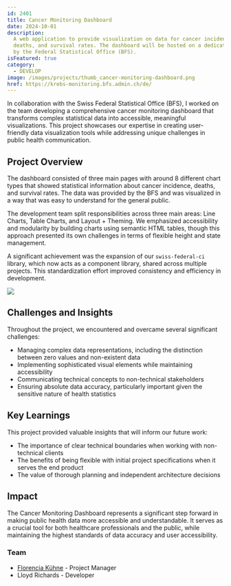 ```yaml
---
id: 2401
title: Cancer Monitoring Dashboard
date: 2024-10-01
description:
  A web application to provide visualization on data for cancer incidence,
  deaths, and survival rates. The dashboard will be hosted on a dedicated server
  by the Federal Statistical Office (BFS).
isFeatured: true
category:
  - DEVELOP
image: /images/projects/thumb_cancer-monitoring-dashboard.png
href: https://krebs-monitoring.bfs.admin.ch/de/
---
```


In collaboration with the Swiss Federal Statistical Office (BFS), I worked on
the team developing a comprehensive cancer monitoring dashboard that transforms
complex statistical data into accessible, meaningful visualizations. This
project showcases our expertise in creating user-friendly data visualization
tools while addressing unique challenges in public health communication.

## Project Overview

The dashboard consisted of three main pages with around 8 different chart types
that showed statistical information about cancer incidence, deaths, and survival
rates. The data was provided by the BFS and was visualized in a way that was
easy to understand for the general public.

The development team split responsibilities across three main areas: Line
Charts, Table Charts, and Layout + Theming. We emphasized accessibility and
modularity by building charts using semantic HTML tables, though this approach
presented its own challenges in terms of flexible height and state management.

A significant achievement was the expansion of our `swiss-federal-ci` library,
which now acts as a component library, shared across multiple projects. This
standardization effort improved consistency and efficiency in development.

![](/images/projects/2401/cancer-monitoring-dashboard-01.png)

## Challenges and Insights

Throughout the project, we encountered and overcame several significant
challenges:

- Managing complex data representations, including the distinction between zero
  values and non-existent data
- Implementing sophisticated visual elements while maintaining accessibility
- Communicating technical concepts to non-technical stakeholders
- Ensuring absolute data accuracy, particularly important given the sensitive
  nature of health statistics

## Key Learnings

This project provided valuable insights that will inform our future work:

- The importance of clear technical boundaries when working with non-technical
  clients
- The benefits of being flexible with initial project specifications when it
  serves the end product
- The value of thorough planning and independent architecture decisions

## Impact

The Cancer Monitoring Dashboard represents a significant step forward in making
public health data more accessible and understandable. It serves as a crucial
tool for both healthcare professionals and the public, while maintaining the
highest standards of data accuracy and user accessibility.

### Team

- [Florencia Kühne](https://www.linkedin.com/in/florencia-kuehne/) - Project
  Manager
- Lloyd Richards - Developer
